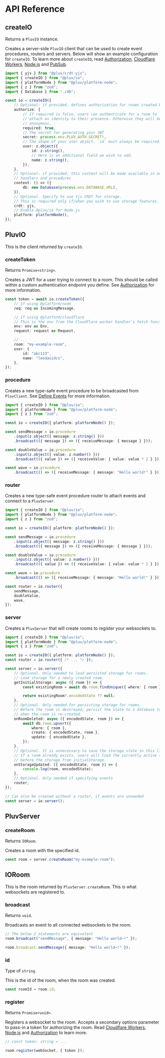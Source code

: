 # API Reference

## createIO

Returns a `PluvIO` instance.

Creates a server-side `PluvIO` client that can be used to create event procedures, routers and servers. Below will show an example configuration for `createIO`. To learn more about `createIO`, read [Authorization](/docs/io/authorization), [Cloudflare Workers](/docs/io/cloudflare-workers), [Node.js](/docs/io/node.js) and [PubSub](/docs/io/pubsub).

```ts
import { yjs } from "@pluv/crdt-yjs";
import { createIO } from "@pluv/io";
import { platformNode } from "@pluv/platform-node";
import { z } from "zod";
import { Database } from "./db";

const io = createIO({
    // Optional: if provided, defines authorization for rooms created by io
    authorize: {
        // If required is false, users can authenticate for a room to
        // attach an identity to their presence. Otherwise they will be
        // anonymous.
        required: true,
        // The secret for generating your JWT
        secret: process.env.PLUV_AUTH_SECRET!,
        // The shape of your user object. `id` must always be required.
        user: z.object({
            id: z.string(),
            // Here is an additional field we wish to add.
            name: z.string(),
        }),
    },
    // Optional: if provided, this context will be made available in event
    // handlers and procedures
    context: () => ({
        db: new Database(process.env.DATABASE_URL),
    }),
    // Optional. Specify to use Yjs CRDT for storage.
    // This is required only if/when you wish to use storage features.
    crdt: yjs,
    // Enable @pluv/io for Node.js
    platform: platformNode(),
});
```

## PluvIO

This is the client returned by `createIO`.

### createToken

Returns `Promise<string>`.

Creates a JWT for a user trying to connect to a room. This should be called within a custom authentication endpoint you define. See [Authorization](/docs/io/authorization) for more information.

```ts
const token = await io.createToken({
    // If using @platform/node
    req: req as IncomingMessage,

    // If using @platform/cloudflare
    // This is the env from the Cloudflare worker handler's fetch function
    env: env as Env,
    request: request as Request,

    // ...
    room: "my-example-room",
    user: {
        id: "abc123",
        name: "leedavidcs",
    },
});
```

### procedure

Creates a new type-safe event procedure to be broadcasted from `PluvClient`. See [Define Events](/docs/io/define-events) for more information.

```ts
import { createIO } from "@pluv/io";
import { platformNode } from "@pluv/platform-node";
import { z } from "zod";

const io = createIO({ platform: platformNode() });

const sendMessage = io.procedure
    .input(z.object({ message: z.string() }))
    .broadcast(({ message }) => ({ receiveMessage: { message } }));

const doubleValue = io.procedure
    .input(z.object({ value: z.number() }))
    .broadcast(({ value }) => ({ receiveValue: { value: value * 2 } }));

const wave = io.procedure
    .broadcast(() => ({ receiveMessage: { message: "Hello world!" } }));
```

### router

Creates a new type-safe event procedure router to attach events and connect to a `PluvServer`.

```ts
import { createIO } from "@pluv/io";
import { platformNode } from "@pluv/platform-node";
import { z } from "zod";

const io = createIO({ platform: platformNode() });

const sendMessage = io.procedure
    .input(z.object({ message: z.string() }))
    .broadcast(({ message }) => ({ receiveMessage: { message } }));

const doubleValue = io.procedure
    .input(z.object({ value: z.number() }))
    .broadcast(({ value }) => ({ receiveValue: { value: value * 2 } }));

const wave = io.procedure
    .broadcast(() => ({ receiveMessage: { message: "Hello world!" } }));

const router = io.router({
    sendMessage,
    doubleValue,
    wave,
});
```

### server

Creates a `PluvServer` that will create rooms to register your websockets to.

```ts
import { createIO } from "@pluv/io";
import { platformNode } from "@pluv/platform-node";
import { z } from "zod";

const io = createIO({ platform: platformNode() });
const router = io.router({ /* ... */ });

const server = io.server({
    // Optional. Only needed to load persisted storage for rooms.
    // Load storage for a newly created room.
    getInitialStorage: async ({ room }) => {
        const existingRoom = await db.room.findUnique({ where: { room } });

        return existingRoom?.encodedState ?? null;
    },
    // Optional. Only needed for persisting storage for rooms.
    // Before the room is destroyed, persist the state to a database to load
    // when the room is re-created.
    onRoomDeleted: async ({ encodedState, room }) => {
        await db.room.upsert({
            where: { room },
            create: { encodedState, room },
            update: { encodedState },
        });
    },
    // Optional. It is unnecessary to save the storage state in this listener.
    // If a room already exists, users will load the currently active storage
    // before the storage from initialStorage.
    onStorageUpdated: ({ encodedState, room }) => {
        console.log(room, encodedState);
    },
    // Optional. Only needed if specifying events
    router,
});

// Can also be created without a router, if events are unneeded
const server = io.server();
```

## PluvServer

### createRoom

Returns `IORoom`.

Creates a room with the specified id.

```ts
const room = server.createRoom("my-example-room");
```

## IORoom

This is the room returned by `PluvServer.createRoom`. This is what websockets are registered to.

### broadcast

Returns `void`.

Broadcasts an event to all connected websockets to the room.

```ts
// The below 2 statements are equivalent
room.broadcast("sendMessage", { message: "Hello world~!" });

room.broadcast.sendMessage({ message: "Hello world~!" });
```

### id

Type of `string`.

This is the id of the room, when the room was created.

```ts
const roomId = room.id;
```

### register

Returns `Promise<void>`.

Registers a websocket to the room. Accepts a secondary options parameter to pass-in a token for authorizing the room. Read [Cloudflare Workers](/docs/io/cloudflare-workers), [Node.js](/docs/io/node.js) and [Authorization](/docs/io/authorization) to learn more.

```ts
// const token: string = ...

room.register(webSocket, { token });
```

